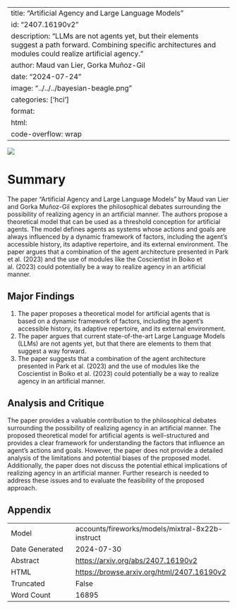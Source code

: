 
---
title: "Artificial Agency and Large Language Models"
id: "2407.16190v2"
description: "LLMs are not agents yet, but their elements suggest a path forward. Combining specific architectures and modules could realize artificial agency."
author: Maud van Lier, Gorka Muñoz-Gil
date: "2024-07-24"
image: "../../../bayesian-beagle.png"
categories: ['hci']
format:
  html:
    code-overflow: wrap
---

![](../../../bayesian-beagle.png)

# Summary

The paper "Artificial Agency and Large Language Models" by Maud van Lier and Gorka Muñoz-Gil explores the philosophical debates surrounding the possibility of realizing agency in an artificial manner. The authors propose a theoretical model that can be used as a threshold conception for artificial agents. The model defines agents as systems whose actions and goals are always influenced by a dynamic framework of factors, including the agent's accessible history, its adaptive repertoire, and its external environment. The paper argues that a combination of the agent architecture presented in Park et al. (2023) and the use of modules like the Coscientist in Boiko et al. (2023) could potentially be a way to realize agency in an artificial manner.

## Major Findings

1. The paper proposes a theoretical model for artificial agents that is based on a dynamic framework of factors, including the agent's accessible history, its adaptive repertoire, and its external environment.
2. The paper argues that current state-of-the-art Large Language Models (LLMs) are not agents yet, but that there are elements to them that suggest a way forward.
3. The paper suggests that a combination of the agent architecture presented in Park et al. (2023) and the use of modules like the Coscientist in Boiko et al. (2023) could potentially be a way to realize agency in an artificial manner.

## Analysis and Critique

The paper provides a valuable contribution to the philosophical debates surrounding the possibility of realizing agency in an artificial manner. The proposed theoretical model for artificial agents is well-structured and provides a clear framework for understanding the factors that influence an agent's actions and goals. However, the paper does not provide a detailed analysis of the limitations and potential biases of the proposed model. Additionally, the paper does not discuss the potential ethical implications of realizing agency in an artificial manner. Further research is needed to address these issues and to evaluate the feasibility of the proposed approach.

## Appendix

|          |          |
|----------|----------|
| Model     | accounts/fireworks/models/mixtral-8x22b-instruct       |
| Date Generated     | 2024-07-30       |
| Abstract | [https://arxiv.org/abs/2407.16190v2](https://arxiv.org/abs/2407.16190v2)        |
| HTML     | [https://browse.arxiv.org/html/2407.16190v2](https://browse.arxiv.org/html/2407.16190v2)       |
| Truncated       | False       |
| Word Count       | 16895       |